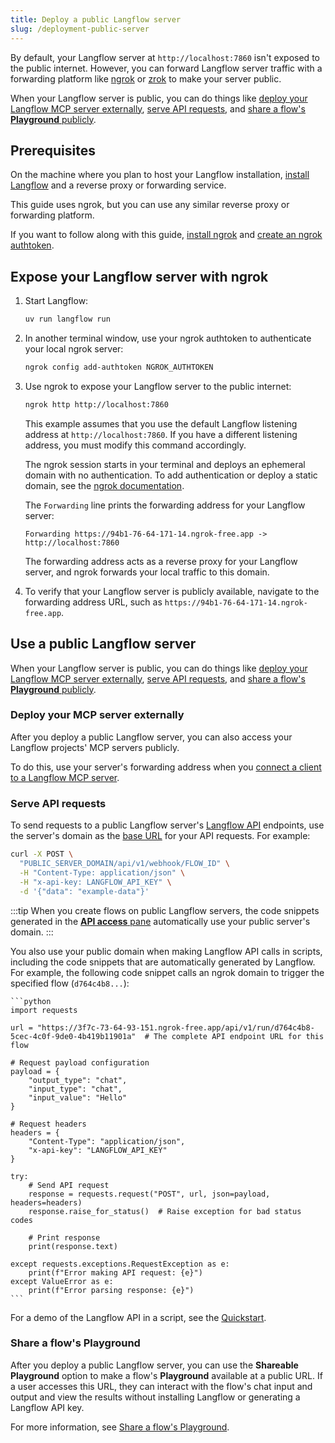 ```yaml
---
title: Deploy a public Langflow server
slug: /deployment-public-server
---
```


By default, your Langflow server at `http://localhost:7860` isn't exposed to the public internet.
However, you can forward Langflow server traffic with a forwarding platform like [ngrok](https://ngrok.com/docs/getting-started/) or [zrok](https://docs.zrok.io/docs/getting-started) to make your server public.

When your Langflow server is public, you can do things like [deploy your Langflow MCP server externally](#deploy-your-mcp-server-externally), [serve API requests](#serve-api-requests), and [share a flow's **Playground** publicly](#share-a-flows-playground).

## Prerequisites

On the machine where you plan to host your Langflow installation, [install Langflow](/get-started-installation) and a reverse proxy or forwarding service.

This guide uses ngrok, but you can use any similar reverse proxy or forwarding platform.

If you want to follow along with this guide, [install ngrok](https://ngrok.com/docs/getting-started/#1-install-ngrok) and [create an ngrok authtoken](https://dashboard.ngrok.com/get-started/your-authtoken).

## Expose your Langflow server with ngrok

1. Start Langflow:

    ```bash
    uv run langflow run
    ```

2. In another terminal window, use your ngrok authtoken to authenticate your local ngrok server:

    ```bash
    ngrok config add-authtoken NGROK_AUTHTOKEN
    ```

3. Use ngrok to expose your Langflow server to the public internet:

    ```bash
    ngrok http http://localhost:7860
    ```

    This example assumes that you use the default Langflow listening address at `http://localhost:7860`. If you have a different listening address, you must modify this command accordingly.

    The ngrok session starts in your terminal and deploys an ephemeral domain with no authentication.
    To add authentication or deploy a static domain, see the [ngrok documentation](https://ngrok.com/docs/).

    The `Forwarding` line prints the forwarding address for your Langflow server:

    ```
    Forwarding https://94b1-76-64-171-14.ngrok-free.app -> http://localhost:7860
    ```

    The forwarding address acts as a reverse proxy for your Langflow server, and ngrok forwards your local traffic to this domain.

4. To verify that your Langflow server is publicly available, navigate to the forwarding address URL, such as `https://94b1-76-64-171-14.ngrok-free.app`.

## Use a public Langflow server

When your Langflow server is public, you can do things like [deploy your Langflow MCP server externally](#deploy-your-mcp-server-externally), [serve API requests](#serve-api-requests), and [share a flow's **Playground** publicly](#share-a-flows-playground).

### Deploy your MCP server externally

After you deploy a public Langflow server, you can also access your Langflow projects' MCP servers publicly.

To do this, use your server's forwarding address when you [connect a client to a Langflow MCP server](/mcp-server#connect-clients-to-use-the-servers-actions).
### Serve API requests

To send requests to a public Langflow server's [Langflow API](/api-reference-api-examples) endpoints, use the server's domain as the [base URL](/api-reference-api-examples#base-url) for your API requests.
For example:

```bash
curl -X POST \
  "PUBLIC_SERVER_DOMAIN/api/v1/webhook/FLOW_ID" \
  -H "Content-Type: application/json" \
  -H "x-api-key: LANGFLOW_API_KEY" \
  -d '{"data": "example-data"}'
```

:::tip
When you create flows on public Langflow servers, the code snippets generated in the [**API access** pane](/concepts-publish) automatically use your public server's domain.
:::

You also use your public domain when making Langflow API calls in scripts, including the code snippets that are automatically generated by Langflow.
For example, the following code snippet calls an ngrok domain to trigger the specified flow (`d764c4b8...`):

    ```python
    import requests

    url = "https://3f7c-73-64-93-151.ngrok-free.app/api/v1/run/d764c4b8-5cec-4c0f-9de0-4b419b11901a"  # The complete API endpoint URL for this flow

    # Request payload configuration
    payload = {
        "output_type": "chat",
        "input_type": "chat",
        "input_value": "Hello"
    }

    # Request headers
    headers = {
        "Content-Type": "application/json",
        "x-api-key": "LANGFLOW_API_KEY"
    }

    try:
        # Send API request
        response = requests.request("POST", url, json=payload, headers=headers)
        response.raise_for_status()  # Raise exception for bad status codes

        # Print response
        print(response.text)

    except requests.exceptions.RequestException as e:
        print(f"Error making API request: {e}")
    except ValueError as e:
        print(f"Error parsing response: {e}")
    ```

For a demo of the Langflow API in a script, see the [Quickstart](/get-started-quickstart).

### Share a flow's Playground

After you deploy a public Langflow server, you can use the **Shareable Playground** option to make a flow's **Playground** available at a public URL.
If a user accesses this URL, they can interact with the flow's chat input and output and view the results without installing Langflow or generating a Langflow API key.

For more information, see [Share a flow's Playground](/concepts-playground#share-a-flows-playground).